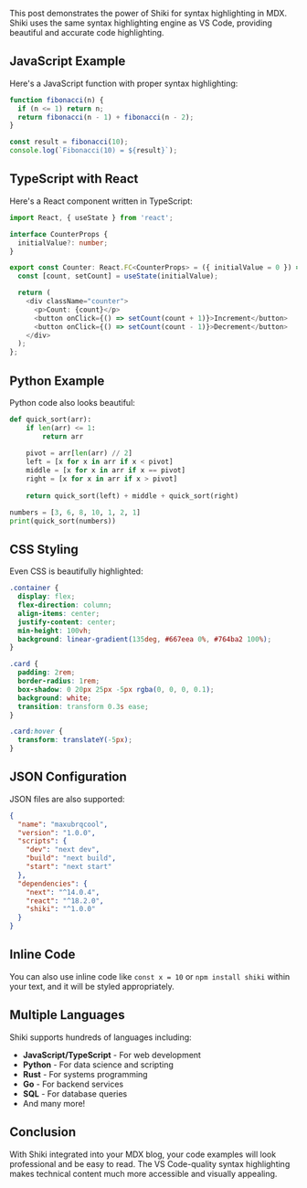 This post demonstrates the power of Shiki for syntax highlighting in MDX. Shiki uses the same syntax highlighting engine as VS Code, providing beautiful and accurate code highlighting.

## JavaScript Example

Here's a JavaScript function with proper syntax highlighting:

```javascript
function fibonacci(n) {
  if (n <= 1) return n;
  return fibonacci(n - 1) + fibonacci(n - 2);
}

const result = fibonacci(10);
console.log(`Fibonacci(10) = ${result}`);
```

## TypeScript with React

Here's a React component written in TypeScript:

```typescript
import React, { useState } from 'react';

interface CounterProps {
  initialValue?: number;
}

export const Counter: React.FC<CounterProps> = ({ initialValue = 0 }) => {
  const [count, setCount] = useState(initialValue);

  return (
    <div className="counter">
      <p>Count: {count}</p>
      <button onClick={() => setCount(count + 1)}>Increment</button>
      <button onClick={() => setCount(count - 1)}>Decrement</button>
    </div>
  );
};
```

## Python Example

Python code also looks beautiful:

```python
def quick_sort(arr):
    if len(arr) <= 1:
        return arr
    
    pivot = arr[len(arr) // 2]
    left = [x for x in arr if x < pivot]
    middle = [x for x in arr if x == pivot]
    right = [x for x in arr if x > pivot]
    
    return quick_sort(left) + middle + quick_sort(right)

numbers = [3, 6, 8, 10, 1, 2, 1]
print(quick_sort(numbers))
```

## CSS Styling

Even CSS is beautifully highlighted:

```css
.container {
  display: flex;
  flex-direction: column;
  align-items: center;
  justify-content: center;
  min-height: 100vh;
  background: linear-gradient(135deg, #667eea 0%, #764ba2 100%);
}

.card {
  padding: 2rem;
  border-radius: 1rem;
  box-shadow: 0 20px 25px -5px rgba(0, 0, 0, 0.1);
  background: white;
  transition: transform 0.3s ease;
}

.card:hover {
  transform: translateY(-5px);
}
```

## JSON Configuration

JSON files are also supported:

```json
{
  "name": "maxubrqcool",
  "version": "1.0.0",
  "scripts": {
    "dev": "next dev",
    "build": "next build",
    "start": "next start"
  },
  "dependencies": {
    "next": "^14.0.4",
    "react": "^18.2.0",
    "shiki": "^1.0.0"
  }
}
```

## Inline Code

You can also use inline code like `const x = 10` or `npm install shiki` within your text, and it will be styled appropriately.

## Multiple Languages

Shiki supports hundreds of languages including:

- **JavaScript/TypeScript** - For web development
- **Python** - For data science and scripting
- **Rust** - For systems programming
- **Go** - For backend services
- **SQL** - For database queries
- And many more!

## Conclusion

With Shiki integrated into your MDX blog, your code examples will look professional and be easy to read. The VS Code-quality syntax highlighting makes technical content much more accessible and visually appealing.

